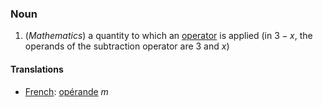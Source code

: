 ===Noun===

#(''Mathematics'') a quantity to which an [[operator]] is applied (in <math>3 - x</math>, the operands of the subtraction operator are 3 and <math>x</math>)

====Translations====

*[[French]]: [[opérande]] ''m''